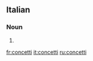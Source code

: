 ==Italian==

===Noun===
{{head|it|plural}} {{g|m}}

# {{plural of|concetto|lang=it}}

[[fr:concetti]]
[[it:concetti]]
[[ru:concetti]]